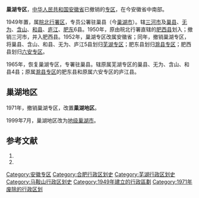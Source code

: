 '''巢湖专区'''，[[中华人民共和国|中华人民共和国]][[安徽省|安徽省]]已撤销的[[专区|专区]]，在今安徽省中南部。

1949年置，属[[皖北行署区|皖北行署区]]，专员公署驻巢县（今[[巢湖市|巢湖市]]）。辖[[三河市_(安徽省)|三河市]]及[[巢县|巢县]]、[[无为县|无为]]、[[含山县|含山]]、[[和县|和县]]、[[庐江县|庐江]]、[[肥东县|肥东]]6县。1950年，原由皖北行署直辖的[[肥西县|肥西县]]划入；撤销三河市，并入肥西县。1952年，巢湖专区改属安徽省；同年，撤销巢湖专区，将巢县、含山、和县、无为、庐江5县划归[[芜湖专区|芜湖专区]]；肥东县划归[[滁县专区|滁县专区]]；肥西县划归[[六安专区|六安专区]]。

1965年，恢复巢湖专区，专署驻巢县。辖原属芜湖专区的巢县、无为、含山、和县4县；原属[[滁县专区|滁县专区]]的肥东县和原属六安专区的庐江县。

== 巢湖地区 ==
1971年，撤销巢湖专区，改置'''巢湖地区'''。

1999年7月，巢湖地区改为[[巢湖市_(地级市)|地级巢湖市]]。

== 参考文献 ==
# {{Cite book | author = 戴均良等 | title = 《中国古今地名大词典》 | location = 上海 | publisher = 上海辞书出版社 | date = 2005 | language = zh-hans }}
# {{Cite book | author = 史为乐 | title = 《中华人民共和国政区沿革（1949-2002）》 | location = 北京 | publisher = 人民出版社 | date = 2006 | language = zh-hans }}
{{安徽省历史二级政区|nocat}}
{{中华人民共和国行政区划小作品}}
{{DEFAULTSORT:C}}
[[Category:安徽专区|Category:安徽专区]]
[[Category:合肥行政区划史|Category:合肥行政区划史]]
[[Category:芜湖行政区划史|Category:芜湖行政区划史]]
[[Category:马鞍山行政区划史|Category:马鞍山行政区划史]]
[[Category:1949年建立的行政區劃|Category:1949年建立的行政區劃]]
[[Category:1971年废除的行政区划|Category:1971年废除的行政区划]]